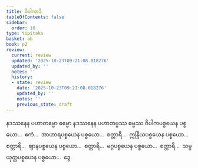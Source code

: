 ```yaml
---
title: ဝိပါကာဒိ
tableOfContents: false
sidebar:
  order: 10
type: tipitaka
basket: ab
book: p2
review:
  current: review
  updated: '2025-10-23T09:21:08.018276'
  updated_by: ''
  notes: ''
  history:
  - state: review
    date: '2025-10-23T09:21:08.018276'
    updated_by: ''
    notes: ''
    previous_state: draft
---
```



<ReviewStatus review={frontmatter.review} showDetails={true} />

<HypothesisAnnotation frontmatter={frontmatter} />

<DynamicBreadcrumb />

<Division number="25" book="p2" e="ch" v="38" p="569">

<Paragraph number="4115" book="p2">
နဒဿနေန ပဟာတဗ္ဗော ဓမ္မော နဒဿနေန ပဟာတဗ္ဗဿ ဓမ္မဿ ဝိပါကပစ္စယေန ပစ္စယော…  ဧကံ…  အာဟာရပစ္စယေန ပစ္စယော…  စတ္တာရိ…  ဣန္ဒြိယပစ္စယေန ပစ္စယော…  စတ္တာရိ…  ဈာနပစ္စယေန ပစ္စယော…  စတ္တာရိ…  မဂ္ဂပစ္စယေန ပစ္စယော…  စတ္တာရိ…  သမ္ပယုတ္တပစ္စယေန ပစ္စယော…  ဒွေ.
</Paragraph>
</Division>